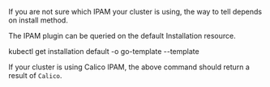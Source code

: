 
If you are not sure which IPAM your cluster is using, the way to tell depends on install method.

The IPAM plugin can be queried on the default Installation resource.

<CodeBlock language=''>
kubectl get installation default -o go-template --template
</CodeBlock>

If your cluster is using Calico IPAM, the above command should return a result of `Calico`.
